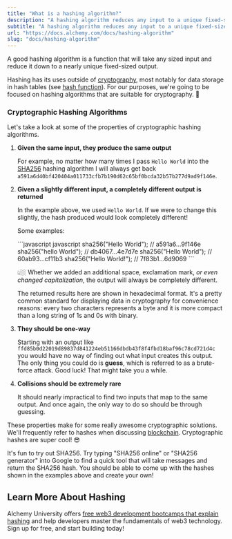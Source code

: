 ```yaml
---
title: "What is a hashing algorithm?"
description: "A hashing algorithm reduces any input to a unique fixed-sized output. Cryptographic hashing algorithms are one-way, produce the same output for the same input, and have rare collisions."
subtitle: "A hashing algorithm reduces any input to a unique fixed-sized output. Cryptographic hashing algorithms are one-way, produce the same output for the same input, and have rare collisions."
url: "https://docs.alchemy.com/docs/hashing-algorithm"
slug: "docs/hashing-algorithm"
---
```


A good hashing algorithm is a function that will take any sized input and reduce it down to a nearly unique fixed-sized output.

Hashing has its uses outside of [cryptography](/docs/public-key-cryptography), most notably for data storage in hash tables (see [hash function](https://en.wikipedia.org/wiki/Hash_function)). For our purposes, we're going to be focused on hashing algorithms that are suitable for cryptography. 🔑

### Cryptographic Hashing Algorithms

Let's take a look at some of the properties of cryptographic hashing algorithms.

1. **Given the same input, they produce the same output**

   For example, no matter how many times I pass `Hello World` into the [SHA256](https://en.wikipedia.org/wiki/SHA-2) hashing algorithm I will always get back `a591a6d40bf420404a011733cfb7b190d62c65bf0bcda32b57b277d9ad9f146e`.

2. **Given a slightly different input, a completely different output is returned**

   In the example above, we used `Hello World`. If we were to change this slightly, the hash produced would look completely different!

   Some examples:

   <CodeGroup>
     ```javascript javascript
     sha256("Hello World"); // a591a6…9f146e
     sha256("hello World"); // db4067…4e7d7e
     sha256("Hello  World"); // 60ab93…cf11b3
     sha256("Hello World!"); // 7f83b1…6d9069
     ```
   </CodeGroup>

   👆🏼 Whether we added an additional space, exclamation mark, *or even changed capitalization*, the output will always be completely different.

   <Info>
     The returned results here are shown in hexadecimal format. It's a pretty common standard for displaying data in cryptography for convenience reasons: every two characters represents a byte and it is more compact than a long string of 1s and 0s with binary.
   </Info>

3. **They should be one-way**

   Starting with an output like `ffd85b0d22019d89837d841224eb51166dbdb43f8f4fbd18baf96c78cd721d4c` you would have no way of finding out what input creates this output. The only thing you could do is **guess**, which is referred to as a brute-force attack. Good luck! That might take you a while.

4. **Collisions should be extremely rare**

   It should nearly impractical to find two inputs that map to the same output. And once again, the only way to do so should be through guessing.

These properties make for some really awesome cryptographic solutions. We'll frequently refer to hashes when discussing [blockchain](/docs/what-is-a-blockchain). Cryptographic hashes are super cool! 😎

<Info>
  It's fun to try out SHA256. Try typing "SHA256 online" or "SHA256 generator" into Google to find a quick tool that will take messages and return the SHA256 hash. You should be able to come up with the hashes shown in the examples above and create your own!
</Info>

## Learn More About Hashing

Alchemy University offers [free web3 development bootcamps that explain hashing](https://university.alchemy.com/ethereum) and help developers master the fundamentals of web3 technology. Sign up for free, and start building today!
